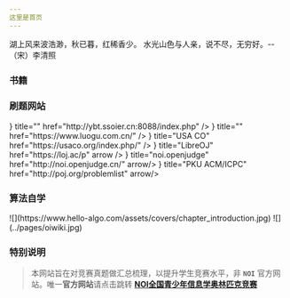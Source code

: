 ```yaml
---
这里是首页
---
```



<Callout type="info">
湖上风来波浩渺，秋已暮，红稀香少。  
水光山色与人亲，说不尽，无穷好。-- （宋）李清照
</Callout>

### 书籍 



### 刷题网站
 
<Cards num={3}>
  <Card icon={
        <img width="130" height="28" src="http://ybt.ssoier.cn:8088/5.jpg" />
    } title=""  href="http://ybt.ssoier.cn:8088/index.php"  />
  <Card icon={
        <img width="68" height="24" src="https://fecdn.luogu.com.cn/luogu/logo.png?0fdd294ff62e331d2f70e1a37ba4ee02" />
    } title=""  href="https://www.luogu.com.cn/"  />
  <Card icon={
        <img width="56" height="28" src="https://alphastar.academy/wp-content/uploads/2020/12/usaco_logo.png" />
    } title="USA CO"  href="https://usaco.org/index.php/"  />
  <Card icon={
        <img width="24" height="24" src="https://static.cdn.menci.xyz/libreoj-assets/logo-website.min.svg" />
    } title="LibreOJ"  href="https://loj.ac/p" arrow />  
  <Card icon={
        <img width="24" height="24" src="https://res.jisuanke.com/img/upload/20181206/8dafb9782925a618e06559bb4d852ec11a84b0bc.png" />
    } title="noi.openjudge" href="http://noi.openjudge.cn/" arrow/>
    <Card icon={
        <img width="28" height="28" src="http://poj.org/images/logo3.gif" />
    } title="PKU ACM/ICPC" href="http://poj.org/problemlist" arrow/>
</Cards>

### 算法自学
<Cards num={3}>
  <Card href="https://www.hello-algo.com/chapter_introduction/" title="Hello 算法（很好的入门算法）" image > 
    ![](https://www.hello-algo.com/assets/covers/chapter_introduction.jpg)
  </Card>
  <Card href="https://oi.wiki/" title="OI wiki(⭐️推荐)" image arrow >
    ![](../pages/oiwiki.jpg)
  </Card>
</Cards>

### 特别说明
> 本网站旨在对竞赛真题做汇总梳理，以提升学生竞赛水平，非 **`NOI`** 官方网站。唯一**官方网站**请点击跳转 [**NOI全国青少年信息学奥林匹克竞赛**](http://www.noi.cn) 
